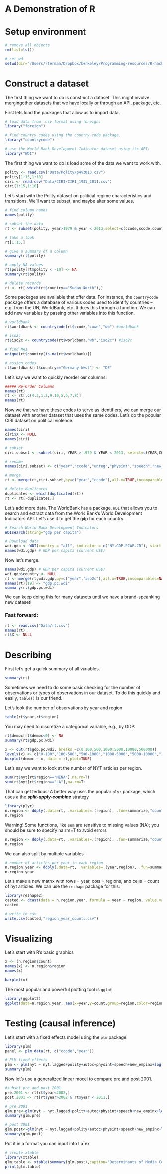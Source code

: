 A Demonstration of R
========================================================

# Setup environment

```r
# remove all objects
rm(list=ls())

# set wd
setwd(dir="/Users/rterman/Dropbox/berkeley/Programming-resources/R-hacker-within")

```

# Construct a dataset

The first thing we want to do is construct a dataset. This might involve mergingother datasets that we have locally or through an API, package, etc.

First lets load the packages that allow us to import data.

```r
# load data from .csv format using foreign:
library("foreign")

# find country codes using the country code package.
library("countrycode")

# use the World Bank Development Indicator dataset using its API:
library("WDI")
```

The first thing we want to do is load some of the data we want to work with.
```r
polity <- read.csv("Data/Polity/p4v2013.csv")
polity[1:15,1:10]
ciri <- read.csv("Data/CIRI/CIRI_1981_2011.csv")
ciri[1:15,1:10]
```

Let's start with the Polity dataset on political regime characteristics and transitions. We'll want to subset, and maybe alter some values.

```r
# find column names
names(polity)

# subset the data
rt <- subset(polity, year>1979 & year < 2013,select=c(ccode,scode,country,year,polity,polity2,democ,autoc))

# take a look
rt[1:15,]

# give a summary of a column
summary(rt$polity)

# apply NA values
rt$polity[rt$polity < -10] <- NA
summary(rt$polity)

# delete records
rt <- rt[-which(rt$country=="Sudan-North"),]
```

Some packages are available that offer data. For instance, the `countrycode` package offers a database of various codes used to identify countries -- e.g. from the UN, WorldBank, etc. It does this through a function. We can add new variables by passing other variables into this function.

```r
# worldbank
rt$worldbank <- countrycode(rt$ccode,"cown","wb") #worldbank

# iso2c 
rt$iso2c <- countrycode(rt$worldbank,"wb","iso2c") #iso2c

# find NAs
unique(rt$country[is.na(rt$worldbank)])

# assign codes
rt$worldbank[rt$country=="Germany West"] <- "DE"

```

Let's say we want to quickly reorder our columns:

```r
##### Re-Order Columns
names(rt)
rt <- rt[,c(4,3,1,2,9,10,5,6,7,8)]
names(rt)
```

Now we that we have these codes to serve as identifiers, we can merge our dataset with another dataset that uses the same codes. Let's do the popular CIRI dataset on political violence.

```r
names(ciri)
ciri$X <- NULL
names(ciri)

# subset
ciri.subset <- subset(ciri, YEAR > 1979 & YEAR < 2013, select=c(YEAR,COW,UNREG,PHYSINT,SPEECH,NEW_EMPINX,WECON,WOPOL,WOSOC,ELECSD))

# rename
names(ciri.subset) <- c("year","ccode","unreg","physint","speech","new_empinx","wecon","wopol","wosoc","elecsd")

# merge
rt <- merge(rt,ciri.subset,by=c("year","ccode"),all.x=TRUE,incomparables=NA)

# delete duplicates
duplicates <- which(duplicated(rt))
rt <- rt[-duplicates,]
```

Let's add more data. The WorldBank has a package, `WDI` that allows you to search and extract data from the World Bank's World Development Indicators API. Let's use it to get the gdp for each country.

```r
# Search World Bank Development Indicators
WDIsearch(string="gdp per capita")

# Download data
wdi.gdp <- WDI(country = "all", indicator = c("NY.GDP.PCAP.CD"), start = 1980, end = 2012) #download data
names(wdi.gdp) # GDP per capita (current US$)
```

Now let's merge.

```r
names(wdi.gdp) # GDP per capita (current US$)
wdi.gdp$country <- NULL
rt <- merge(rt,wdi.gdp,by=c("year","iso2c"),all.x=TRUE,incomparables=NA)
names(rt)[19] <- "gdp.pc.wdi"
summary(rt$gdp.pc.wdi)
```

We can keep doing this for many datasets until we have a brand-speanking new dataset! 

### Fast forward:

```r
rt <- read.csv("Data/rt.csv")
names(rt)
rt$X <- NULL
```

# Describing

First let's get a quick summary of all variables.

```r
summary(rt)
```

Sometimes we need to do some basic checking for the number of observations or types of observations in our dataset. To do this quickly and easily, `table()` is our friend. 

Let's look the number of observations by year and region.

```r
table(rt$year,rt$region)
``` 

You may need to discretize a categorical variable, e.g., by GDP:

```r
rt$democ[rt$democ<0] <- NA
summary(rt$gdp.pc.wdi)

x <- cut(rt$gdp.pc.wdi, breaks =c(0,100,500,1000,5000,10000,500000))
levels(x) <- c("0-100","100-500","500-1000","1000-5000","5000-10000","10000+")
boxplot(democ ~ x, data = rt,plot=TRUE)
```

Let's say we want to look at the number of NYT articles per region.

```r
sum(rt$nyt[rt$region=="MENA"],na.rm=T)
sum(rt$nyt[rt$region=="LA"],na.rm=T)
```
That can get tedious! A better way uses the popular `plyr` package, which uses a the ***split-apply-combine*** strategy

```r
library(plyr)
n.region <- ddply(.data=rt, .variables=.(region), .fun=summarize,"count"=sum(nyt))
n.region
```
Warning! Some functions, like `sum` are sensitive to missing values (NA); you should be sure to specify na.rm=T to avoid errors 
```r
n.region <- ddply(.data=rt, .variables=.(region), .fun=summarize,"count"=sum(nyt,na.rm=T))
n.region
```

We can also split by multiple variables:

```{r]}
# number of articles per year in each region
n.region.year <- ddply(.data=rt, .variables=.(year,region), .fun=summarize,"count"=sum(nyt))
n.region.year
```

Let's make a new matrix with rows = year, cols = regions, and cells = count of nyt articles. We can use the `reshape` package for this:

```r
library(reshape2)
casted <- dcast(data = n.region.year, formula = year ~ region, value.var = "count")
casted

# write to csv
write.csv(casted,"region_year_counts.csv")
```

# Visualizing

Let's start with R's basic graphics

```r
x <- (n.region$count)
names(x) <- n.region$region
names(x)

barplot(x)
```

The most popular and powerful plotting tool is `gglot`

```r
library(ggplot2)
ggplot(data=n.region.year, aes(x=year,y=count,group=region,color=region)) + geom_line()
```

# Testing (causal inference)

Let's start with a fixed effects model using the `plm` package.

```r
library(plm)
panel <- plm.data(rt, c("ccode","year"))

# PLM fixed effects
plm <- plm(nyt ~ nyt.lagged+polity+autoc+physint+speech+new_empinx+log(gdp.pc.wdi)+pop.wdi+statedept+cinc+domestic9+amnesty.uas,data = panel,model = "within")
summary(plm)
```

Now let's use a generalized linear model to compare pre and post 2001.

```r
#subset pre and post 2001
pre.2001 <- rt[rt$year<2002,]
post.2001 <- rt[rt$year>2002 & rt$year < 2011,]

# pre 2001
glm.pre<-glm(nyt ~ nyt.lagged+polity+autoc+physint+speech+new_empinx+log(gdp.pc.wdi)+pop.wdi+statedept+cinc+domestic9+amnesty.uas+(relevel(region,4)),data = pre.2001, na.action=na.omit) 
summary(glm.pre)

# post 2001
glm.post<-glm(nyt ~ nyt.lagged+polity+autoc+physint+speech+new_empinx+log(gdp.pc.wdi)+pop.wdi+statedept+cinc+domestic9+amnesty.uas+(relevel(region,5)),data = post.2001, na.action=na.omit) 
summary(glm.post)
```

Put it in a format you can input into LaTex

```r
# create xtable
library(xtable)
glm.table <- xtable(summary(glm.post),caption="Determinants of Media Coverage,2002-2010", align="ccccc")
print(glm.table)
```
